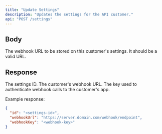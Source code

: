 ```yaml
---
title: "Update Settings"
description: "Updates the settings for the API customer."
api: "POST /settings"
---
```


## Body

<ParamField body="webhookUrl" type="string" required>
  The webhook URL to be stored on this customer's settings.
  It should be a valid URL.
</ParamField>

## Response

<ResponseField name="id" type="string" required>
  The settings ID.
</ResponseField>

<ResponseField name="webhookUrl" type="string" required>
  The customer's webhook URL.
</ResponseField>

<ResponseField name="webhookKey" type="string" required>
  The key used to authenticate webhook calls to the customer's app.
</ResponseField>

Example response:

```json
{
  "id": "<settings-id>",
  "webhookUrl": "https://server.domain.com/webhook/endpoint",
  "webhookKey": "<webhook-key>"
}
```
